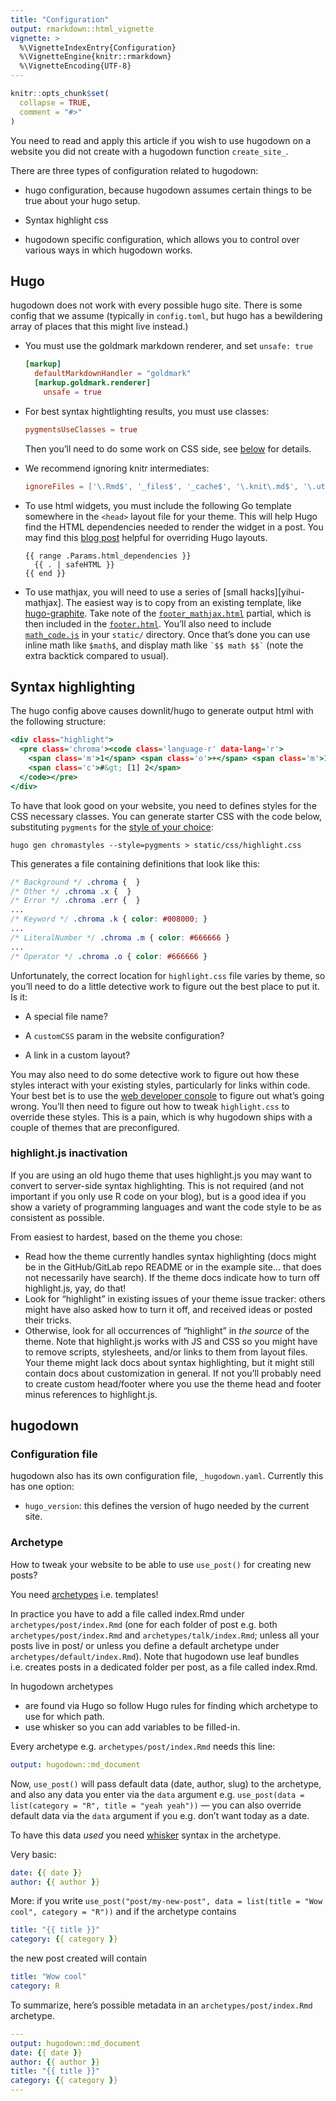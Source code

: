 ```yaml
---
title: "Configuration"
output: rmarkdown::html_vignette
vignette: >
  %\VignetteIndexEntry{Configuration}
  %\VignetteEngine{knitr::rmarkdown}
  %\VignetteEncoding{UTF-8}
---
```


```r
knitr::opts_chunk$set(
  collapse = TRUE,
  comment = "#>"
)
```

You need to read and apply this article if you wish to use hugodown on a website you did not create with a hugodown function `create_site_`.

There are three types of configuration related to hugodown:

-   hugo configuration, because hugodown assumes certain things to be true about your hugo setup.

-   Syntax highlight css

-   hugodown specific configuration, which allows you to control over various ways in which hugodown works.

## Hugo

hugodown does not work with every possible hugo site. There is some config that we assume (typically in `config.toml`, but hugo has a bewildering array of places that this might live instead.)

-   You must use the goldmark markdown renderer, and set `unsafe: true`

    ``` .toml
    [markup]
      defaultMarkdownHandler = "goldmark"
      [markup.goldmark.renderer]
        unsafe = true
    ```

-   For best syntax hightlighting results, you must use classes:

    ``` .toml
    pygmentsUseClasses = true
    ```

    Then you'll need to do some work on CSS side, see [below](#syntax-highlighting) for details.

-   We recommend ignoring knitr intermediates:

    ``` .toml
    ignoreFiles = ['\.Rmd$', '_files$', '_cache$', '\.knit\.md$', '\.utf8\.md$']
    ```

-   To use html widgets, you must include the following Go template somewhere in the `<head>` layout file for your theme. This will help Hugo find the HTML dependencies needed to render the widget in a post. You may find this [blog post](https://zwbetz.com/override-a-hugo-theme/) helpful for overriding Hugo layouts.

        {{ range .Params.html_dependencies }}
          {{ . | safeHTML }}
        {{ end }}

-   To use mathjax, you will need to use a series of [small hacks][yihui-mathjax]. The easiest way is to copy from an existing template, like [hugo-graphite](https://github.com/rstudio/hugo-graphite). Take note of the [`footer_mathjax.html`](https://github.com/rstudio/hugo-graphite/blob/master/layouts/partials/footer_mathjax.html) partial, which is then included in the [`footer.html`](https://github.com/rstudio/hugo-graphite/blob/master/layouts/partials/footer.html). You'll also need to include [`math_code.js`](https://github.com/rstudio/hugo-graphite/blob/master/static/js/math-code.js) in your `static/` directory. Once that's done you can use inline math like `$math$`, and display math like `` `$$ math $$` `` (note the extra backtick compared to usual).

## Syntax highlighting {#syntax-highlighting}

The hugo config above causes downlit/hugo to generate output html with the following structure:

``` .html
<div class="highlight">
  <pre class='chroma'><code class='language-r' data-lang='r'>
    <span class='m'>1</span> <span class='o'>+</span> <span class='m'>1</span>
    <span class='c'>#&gt; [1] 2</span>
  </code></pre>
</div>
```

To have that look good on your website, you need to defines styles for the CSS necessary classes. You can generate starter CSS with the code below, substituting `pygments` for the [style of your choice](https://xyproto.github.io/splash/docs/longer/all.html):

    hugo gen chromastyles --style=pygments > static/css/highlight.css

This generates a file containing definitions that look like this:

``` .css
/* Background */ .chroma {  }
/* Other */ .chroma .x {  }
/* Error */ .chroma .err {  }
...
/* Keyword */ .chroma .k { color: #008000; }
...
/* LiteralNumber */ .chroma .m { color: #666666 }
...
/* Operator */ .chroma .o { color: #666666 }
```

Unfortunately, the correct location for `highlight.css` file varies by theme, so you'll need to do a little detective work to figure out the best place to put it. Is it:

-   A special file name?

-   A `customCSS` param in the website configuration?

-   A link in a custom layout?

You may also need to do some detective work to figure out how these styles interact with your existing styles, particularly for links within code. Your best bet is to use the [web developer console](https://developer.mozilla.org/en-US/docs/Tools/Web_Console/Opening_the_Web_Console) to figure out what's going wrong. You'll then need to figure out how to tweak `highlight.css` to override these styles. This is a pain, which is why hugodown ships with a couple of themes that are preconfigured.

### highlight.js inactivation

If you are using an old hugo theme that uses highlight.js you may want to convert to server-side syntax highlighting. This is not required (and not important if you only use R code on your blog), but is a good idea if you show a variety of programming languages and want the code style to be as consistent as possible.

From easiest to hardest, based on the theme you chose:

-   Read how the theme currently handles syntax highlighting (docs might be in the GitHub/GitLab repo README or in the example site... that does not necessarily have search). If the theme docs indicate how to turn off highlight.js, yay, do that!
-   Look for "highlight" in existing issues of your theme issue tracker: others might have also asked how to turn it off, and received ideas or posted their tricks.
-   Otherwise, look for all occurrences of "highlight" in *the source* of the theme. Note that highlight.js works with JS and CSS so you might have to remove scripts, stylesheets, and/or links to them from layout files. Your theme might lack docs about syntax highlighting, but it might still contain docs about customization in general. If not you'll probably need to create custom head/footer where you use the theme head and footer minus references to highlight.js.

## hugodown

### Configuration file

hugodown also has its own configuration file, `_hugodown.yaml`. Currently this has one option:

-   `hugo_version`: this defines the version of hugo needed by the current site.

### Archetype

How to tweak your website to be able to use `use_post()` for creating new posts?

You need [archetypes](https://gohugo.io/content-management/archetypes) i.e. templates!

In practice you have to add a file called index.Rmd under `archetypes/post/index.Rmd` (one for each folder of post e.g. both `archetypes/post/index.Rmd` and `archetypes/talk/index.Rmd`; unless all your posts live in post/ or unless you define a default archetype under `archetypes/default/index.Rmd`).
Note that hugodown use leaf bundles i.e. creates posts in a dedicated folder per post, as a file called index.Rmd.

In hugodown archetypes

* are found via Hugo so follow Hugo rules for finding which archetype to use for which path. 
* use whisker so you can add variables to be filled-in.

Every archetype e.g. `archetypes/post/index.Rmd` needs this line:

```yaml
output: hugodown::md_document
```

Now, `use_post()` will pass default data (date, author, slug) to the archetype, and also any data you enter via the `data` argument e.g. `use_post(data = list(category = "R", title = "yeah yeah"))` --- you can also override default data via the `data` argument if you e.g. don't want today as a date.

To have this data _used_ you need [whisker](https://github.com/edwindj/whiske) syntax in the archetype.

Very basic:

```yaml
date: {{ date }}
author: {{ author }}
```

More: if you write `use_post("post/my-new-post", data = list(title = "Wow cool", category = "R"))` and if the archetype contains

```yaml
title: "{{ title }}"
category: {{ category }}
```

the new post created will contain

```yaml
title: "Wow cool"
category: R
```

To summarize, here's possible metadata in an `archetypes/post/index.Rmd` archetype.

```yaml
---
output: hugodown::md_document
date: {{ date }}
author: {{ author }}
title: "{{ title }}"
category: {{ category }}
---
```
